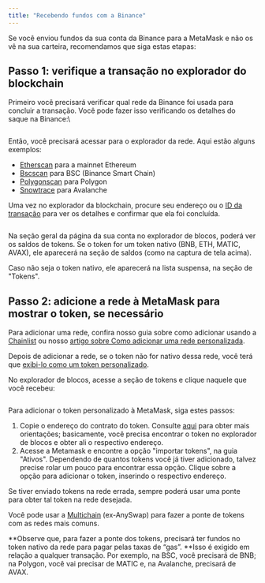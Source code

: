 ```yaml
---
title: "Recebendo fundos com a Binance"
---
```


Se você enviou fundos da sua conta da Binance para a MetaMask e não os vê na sua carteira, recomendamos que siga estas etapas:

## **Passo 1: verifique a transação no explorador do blockchain**

Primeiro você precisará verificar qual rede da Binance foi usada para concluir a transação. Você pode fazer isso verificando os detalhes do saque na Binance:\

<div class="center-container">
  <div class="img-medium">
    <img
      src={
        require("../../../../../../img/networks-and-sidechains/binance/receiving-funds-from-binance/Binance_network.png")
          .default
      }
      alt=""
    />
  </div>
</div>

Então, você precisará acessar para o explorador da rede. Aqui estão alguns exemplos:

- [Etherscan](https://etherscan.io/) para a mainnet Ethereum
- [Bscscan](https://bscscan.com/) para BSC (Binance Smart Chain)
- [Polygonscan](https://polygonscan.com/) para Polygon
- [Snowtrace](https://snowtrace.io/) para Avalanche

Uma vez no explorador da blockchain, procure seu endereço ou o [ID da transação](/transactions-and-gas/transactions/how-to-find-a-transaction-id) para ver os detalhes e confirmar que ela foi concluída.

<div class="center-container">
  <div class="img-medium">
    <img
      src={
        require("../../../../../../img/networks-and-sidechains/binance/receiving-funds-from-binance/Bscscan_address_overview.png")
          .default
      }
      alt=""
    />
  </div>
</div>

Na seção geral da página da sua conta no explorador de blocos, poderá ver os saldos de tokens. Se o token for um token nativo (BNB, ETH, MATIC, AVAX), ele aparecerá na seção de saldos (como na captura de tela acima).

Caso não seja o token nativo, ele aparecerá na lista suspensa, na seção de "Tokens".

## **Passo 2: adicione a rede à MetaMask para mostrar o token, se necessário**

Para adicionar uma rede, confira nosso guia sobre como adicionar usando a [Chainlist](/networks-and-sidechains/managing-networks/add-a-network-using-chainlist) ou nosso [artigo sobre Como adicionar uma rede personalizada](/networks-and-sidechains/managing-networks/how-to-add-a-custom-network-rpc).

Depois de adicionar a rede, se o token não for nativo dessa rede, você terá que [exibi-lo como um token personalizado](/managing-my-tokens/custom-tokens/how-to-display-tokens-in-metamask).

No explorador de blocos, acesse a seção de tokens e clique naquele que você recebeu:

<div class="center-container">
  <div class="img-large">
    <img
      src={
        require("../../../../../../img/networks-and-sidechains/binance/receiving-funds-from-binance/Etherscan_BNB_contract_address.png")
          .default
      }
      alt=""
    />
  </div>
</div>

Para adicionar o token personalizado à MetaMask, siga estes passos:

1. Copie o endereço do contrato do token. Consulte [aqui](/managing-my-tokens/custom-tokens/what-is-a-token-contract-address) para obter mais orientações; basicamente, você precisa encontrar o token no explorador de blocos e obter ali o respectivo endereço.
2. Acesse a Metamask e encontre a opção "importar tokens", na guia "Ativos". Dependendo de quantos tokens você já tiver adicionado, talvez precise rolar um pouco para encontrar essa opção. Clique sobre a opção para adicionar o token, inserindo o respectivo endereço.

Se tiver enviado tokens na rede errada, sempre poderá usar uma ponte para obter tal token na rede desejada.

Você pode usar a [Multichain](https://multichain.org/) (ex-AnySwap) para fazer a ponte de tokens com as redes mais comuns.

**Observe que, para fazer a ponte dos tokens, precisará ter fundos no token nativo da rede para pagar pelas taxas de “gas”. **Isso é exigido em relação a qualquer transação. Por exemplo, na BSC, você precisará de BNB; na Polygon, você vai precisar de MATIC e, na Avalanche, precisará de AVAX.
